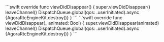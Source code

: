 <PlatformWrapper platform="macos">
```swift
    override func viewDidDisappear()
    {
        super.viewDidDisappear()
        leaveChannel()
        DispatchQueue.global(qos: .userInitiated).async {AgoraRtcEngineKit.destroy()}
    }
```
</PlatformWrapper>
<PlatformWrapper platform="ios">
```swift
    override func viewDidDisappear(_ animated: Bool) {
        super.viewDidDisappear(animated)
        leaveChannel()
        DispatchQueue.global(qos: .userInitiated).async {AgoraRtcEngineKit.destroy()}
    }
```
</PlatformWrapper>
